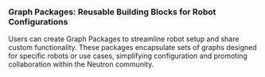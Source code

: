 ### Graph Packages: Reusable Building Blocks for Robot Configurations

Users can create Graph Packages to streamline robot setup and share custom functionality. These packages encapsulate sets of graphs designed for specific robots or use cases, simplifying configuration and promoting collaboration within the Neutron community.